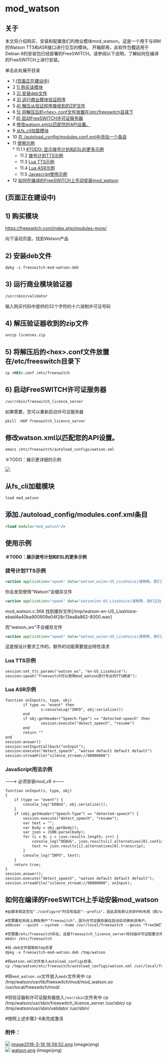 # mod_watson 

## 关于

本文将介绍购买、安装和配置我们的商业模块mod\_watson。这是一个用于与IBM的Watson TTS和ASR接口进行交互的模块。
开箱即用，此软件包**仅**适用于Debian 8的安装包已经部署的FreeSWITCH。请参阅以下说明，了解如何在编译的FreeSWITCH上进行安装。

单击此处展开目录

* 1 [(页面正在建设中)](#page-under-construction)
* 2 [1) 购买该模块](#1-purchase-the-module)
* 3 [2) 安装deb文件](#2-install-the-deb-file)
* 4 [3) 运行商业模块验证程序](#3-run-the-commercial-module-validator)
* 5 [4) 解压从验证程序接收到的ZIP文件](#4-unzip-the-resulting-zip-file-you-received-from-validator)
* 6 [5) 将解压后的&lt;hex>.conf文件放置在/etc/freeswitch目录下](#5-place-unzipped-hexconf-file-etcfreeswitch-directory)
* 7 [6) 启动FreeSWITCH许可证服务器](#6-start-the-freeswitch-license-server)
* 8 [修改watson.xml以匹配您的API设置。](#modify-watsonxml-to-match-your-api-settings)
* 9 [从fs\_cli加载模块](#load-the-module-from-fs_cli)
* 10 [在./autoload\_config/modules.conf.xml中添加一个条目](#add-an-autoload_configmodulesconfxml-entry)
* 11 [使用示例](#usage-examples)  
      * 11.1.1 [#TODO: 显示拨号计划和ESL的更多示例](#todo-show-more-examples-for-dialplan-and-esl)  
   * 11.2 [拨号计划TTS示例](#dialplan-tts-example)  
   * 11.3 [Lua TTS示例](#lua-tts-example)  
   * 11.4 [Lua ASR示例](#lua-asr-exmple)  
   * 11.5 [Javascript使用示例](#javascript-usage-example)
* 12 [如何在编译的FreeSWITCH上手动安装mod\_watson](#how-to-manually-install-mod_watson-on-a-compiled-freeswitch)

## (页面正在建设中)

## 1) 购买模块

<https://freeswitch.com/index.php/modules-more/>

向下滚动页面，找到Watson产品

## 2) 安装deb文件

```xml
dpkg -i freeswitch-mod-watson.deb
```

## 3) 运行商业模块验证器

```xml
/usr/sbin/validator
```

输入购买代码中提供的32个字符的十六进制许可证号码

## 4) 解压验证器收到的zip文件

```xml
unzip licenses.zip
```

## 5) 将解压后的&lt;hex>.conf文件放置在/etc/freeswitch目录下

```xml
cp <HEX>.conf /etc/freeswitch
```

## 6) 启动FreeSWITCH许可证服务器

```xml
/usr/sbin/freeswitch_licence_server
```

如果需要，您可以重新启动许可证服务器

```xml
pkill -HUP freeswitch_licence_server
```

## 修改watson.xml以匹配您的API设置。

```xml
emacs /etc/freeswitch/autoload_configs/watson.xml
```

＃TODO：展示更详细的示例

![](/attachments/16352039/17694839.png)

## 从fs_cli加载模块

```xml
load mod_watson
```

## 添加./autoload_config/modules.conf.xml条目

```xml
<load module="mod_watson"/>
```

## 使用示例

#### ＃TODO：展示拨号计划和ESL的更多示例

### 拨号计划TTS示例

```xml
<action application="speak" data="watson_ws|en-US_LisaVoice|请稍候，我们正在将您连接到会议"/>
```

你会发现使用“Watson”会缓存文件

```xml
<action application="speak" data="watson|en-US_LisaVoice|请稍等，我们正在接通您到会议"/>
```

mod_watson.c:368 找到缓存文件[/tmp/watson-en-US_LisaVoice-ebad4a40ba900909e04f28c13ea8a862-8000.wav]

而“watson_ws”不会缓存文件

```xml
<action application="speak" data="watson_ws|en-US_LisaVoice|请稍等，我们正在接通您到会议"/>
```

这是按设计要求工作的。额外的功能需要提出特性请求

### Lua TTS示例

```xml
session:set_tts_params("watson_ws", "en-US_LisaVoice");
session:speak("freeswitch可以使用mod_watson进行专业的TTS朗读");
```

### Lua ASR示例

```xml
function onInput(s, type, obj)
        if type == "event" then
                s:consoleLog("INFO", obj:serialize())
        end
        if obj:getHeader("Speech-Type") == "detected-speech" then
                session:execute("detect_speech", "resume")
        end
        return ""
end
session:answer()
session:setInputCallback("onInput");
session:execute("detect_speech", "watson default default default")
session:streamFile("silence_stream://90000000")
```

### JavaScript用法示例

\---> 必须安装mod_v8 <---

```xml
function onInput(s, type, obj)
{
    if (type == "event") {
        console_log("DEBUG", obj.serialize());
    }
    if (obj.getHeader("Speech-Type") == "detected-speech") {
        session.execute("detect_speech", "resume");
        var text = "";
        var body = obj.getBody();
        var json = JSON.parse(body);
        for (i = 0; i < json.results.length; i++) {
            console_log("DEBUG", json.results[i].alternatives[0].confidence);
            text += json.results[i].alternatives[0].transcript;
        }
        console_log("INFO", text);
    }
    return true;
}
session.answer();
session.execute("detect_speech", "watson default default default");
session.streamFile("silence_stream://90000000", onInput);
```

## 如何在编译的FreeSWITCH上手动安装mod_watson

```xml
#此脚本假定您在"./configure"时没有指定"--prefix"，因此具有默认的非FHS布局（即/usr/local/freeswitch目录结构）

#您需要在系统上拥有用户"freeswitch"，因为许可证服务器在启动后切换到该用户。
adduser --quiet --system --home /usr/local/freeswitch --gecos "FreeSWITCH" --ingroup freeswitch freeswitch --disabled-password

#您需要/etc/freeswitch存在，这是freeswitch_licence_server将扫描许可证配置文件的硬编码路径
mkdir /etc/freeswitch

#将.deb文件提取到tmp目录
dpkg -x freeswitch-mod-watson.deb /tmp/watson

#将watson.xml文件放入autoload_configs目录。
cp /tmp/watson/etc/freeswitch/autoload_configs/watson.xml /usr/local/freeswitch/conf/autoload_configs/
```

#将`mod_watson.so`文件放入`mods`文件夹中
cp /tmp/watson/usr/lib/freeswitch/mod/mod_watson.so /usr/local/freeswitch/mod/

#将验证器和许可证服务器放入`/usr/sbin`文件夹中
cp /tmp/watson/usr/sbin/freeswitch_licence_server /usr/sbin/
cp /tmp/watson/usr/sbin/validator /usr/sbin/

#按照上述步骤2-6来完成激活

### 附件：

![](/images/icons/bullet_blue.gif) [image2018-3-16 16:56:52.png](/attachments/16352039/16354952.png) (image/png)  
![](/images/icons/bullet_blue.gif) [watson.png](/attachments/16352039/17694839.png) (image/png)